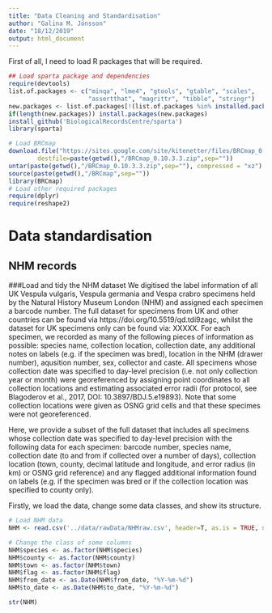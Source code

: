 ```yaml
---
title: "Data Cleaning and Standardisation"
author: "Galina M. Jönsson"
date: "18/12/2019"
output: html_document
---
```


First of all, I need to load R packages that will be required.
```r
## Load sparta package and dependencies
require(devtools)
list.of.packages <- c("minqa", "lme4", "gtools", "gtable", "scales",
                      "assertthat", "magrittr", "tibble", "stringr")
new.packages <- list.of.packages[!(list.of.packages %in% installed.packages()[,"Package"])]
if(length(new.packages)) install.packages(new.packages)
install_github('BiologicalRecordsCentre/sparta')
library(sparta)

# Load BRCmap
download.file("https://sites.google.com/site/kitenetter/files/BRCmap_0.10.3.3.zip?attredirects=0&d=1",
        destfile=paste(getwd(),"/BRCmap_0.10.3.3.zip",sep=""))
untar(paste(getwd(),"/BRCmap_0.10.3.3.zip",sep=""), compressed = "xz")
source(paste(getwd(),"/BRCmap",sep=""))
library(BRCmap)
# Load other required packages
require(dplyr)
require(reshape2)
```

# Data standardisation
## NHM records

###Load and tidy the NHM dataset
We digitised the label information of all UK Vespula vulgaris, Vespula germania and Vespa crabro specimens held by the Natural History Museum London (NHM) and assigned each specimen a barcode number. The full dataset for specimens from UK and other countries can be found via https://doi.org/10.5519/qd.tdi9zagc, whilst the dataset for UK specimens only can be found via: XXXXX.  For each specimen, we recorded as many of the following pieces of information as possible: species name, collection location, collection date, any additional notes on labels (e.g. if the specimen was bred), location in the NHM (drawer number), aqusition number, sex, collector and caste. All specimens whose collection date was specified to day-level precision (i.e. not only collection year or month) were georeferenced by assigning point coordinates to all collection locations and estimating associated error radii (for protocol, see Blagoderov et al., 2017, DOI: 10.3897/BDJ.5.e19893). Note that some collection locations were given as OSNG grid cells and that these specimes were not georeferenced. 

Here, we provide a subset of the full dataset that includes all specimens whose collection date was specified to day-level precision with the following data for each specimen: barcode number, species name, collection date (to and from if collected over a number of days), collection location (town, county, decimal latitude and longitude, and error radius (in km) or OSNG grid reference) and any flagged additional information found on labels (e.g. if the specimen was bred or if the collection location was specified to county only). 

Firstly, we load the data, change some data classes, and show its structure.
```r
# Load NHM data 
NHM <- read.csv('../data/rawData/NHMraw.csv', header=T, as.is = TRUE, na.strings=c("","NA")) #NOTE that the file path and file name will be different for someone wishing to reproduce this code

# Change the class of some columns
NHM$species <- as.factor(NHM$species)
NHM$county <- as.factor(NHM$county)
NHM$town <- as.factor(NHM$town)
NHM$flag <- as.factor(NHM$flag)
NHM$from_date <- as.Date(NHM$from_date, "%Y-%m-%d")
NHM$to_date <- as.Date(NHM$to_date, "%Y-%m-%d")

str(NHM)
```